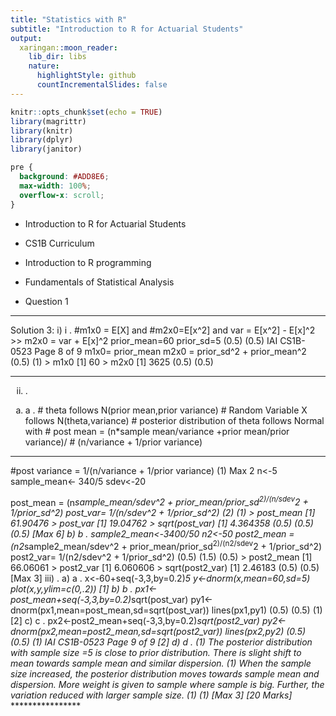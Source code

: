 ```yaml
---
title: "Statistics with R"
subtitle: "Introduction to R for Actuarial Students"
output:
  xaringan::moon_reader:
    lib_dir: libs
    nature:
      highlightStyle: github
      countIncrementalSlides: false
---
```


```r
knitr::opts_chunk$set(echo = TRUE)
library(magrittr)
library(knitr)
library(dplyr)
library(janitor)


```

```css
pre {
  background: #ADD8E6;
  max-width: 100%;
  overflow-x: scroll;
}
```

* Introduction to R for Actuarial Students

* CS1B Curriculum

* Introduction to R programming
* Fundamentals of Statistical Analysis

* Question 1

---

Solution 3:
i) i
.
#m1x0 = E[X] and 
#m2x0=E[x^2] and var = E[x^2] - E[x]^2 >> m2x0 = var + E[x]^2 
prior_mean=60
prior_sd=5
(0.5)
(0.5)
IAI CS1B-0523
 Page 8 of 9
m1x0= prior_mean
m2x0 = prior_sd^2 + prior_mean^2
(0.5)
(1)
> m1x0
[1] 60
> m2x0
[1] 3625
(0.5)
(0.5)

---

ii) .
a) a
.
# theta follows N(prior mean,prior variance)
# Random Variable X follows N(theta,variance)
# posterior distribution of theta follows Normal with
# post mean = (n*sample mean/variance +prior mean/prior variance)/
# (n/variance + 1/prior variance)

---

#post variance = 1/(n/variance + 1/prior variance) (1)
Max 2
n<-5
sample_mean<- 340/5
sdev<-20
 
post_mean = (n*sample_mean/sdev^2 + prior_mean/prior_sd^2)/(n/sdev^2 + 1/prior_sd^2)
post_var= 1/(n/sdev^2 + 1/prior_sd^2)
(2)
(1)
> post_mean
[1] 61.90476
> post_var
[1] 19.04762
> sqrt(post_var)
[1] 4.364358
(0.5)
(0.5)
(0.5)
[Max 6]
b) b
.
sample2_mean<-3400/50
n2<-50
post2_mean = (n2*sample2_mean/sdev^2 + prior_mean/prior_sd^2)/(n2/sdev^2 + 1/prior_sd^2)
post2_var= 1/(n2/sdev^2 + 1/prior_sd^2)
(0.5)
(1.5)
(0.5)
> post2_mean
[1] 66.06061
> post2_var
[1] 6.060606
> sqrt(post2_var)
[1] 2.46183
(0.5)
(0.5)
[Max 3]
iii) .
a) a
.
x<-60+seq(-3,3,by=0.2)*5
y<-dnorm(x,mean=60,sd=5)
plot(x,y,ylim=c(0,.2)) [1]
b) b
.
px1<-post_mean+seq(-3,3,by=0.2)*sqrt(post_var)
py1<-dnorm(px1,mean=post_mean,sd=sqrt(post_var))
lines(px1,py1)
(0.5)
(0.5)
(1)
[2]
c) c
.
px2<-post2_mean+seq(-3,3,by=0.2)*sqrt(post2_var)
py2<-dnorm(px2,mean=post2_mean,sd=sqrt(post2_var))
lines(px2,py2)
(0.5)
(0.5)
(1)
IAI CS1B-0523
 Page 9 of 9
[2]
d) d
.
(1)
The posterior distribution with sample size =5 is close to prior distribution. There is slight shift to 
mean towards sample mean and similar dispersion. 
(1)
When the sample size increased, the posterior distribution moves towards sample mean and 
dispersion. 
More weight is given to sample where sample is big. Further, the variation reduced with larger 
sample size. 
(1)
(1)
[Max 3]
[20 Marks]
*****************